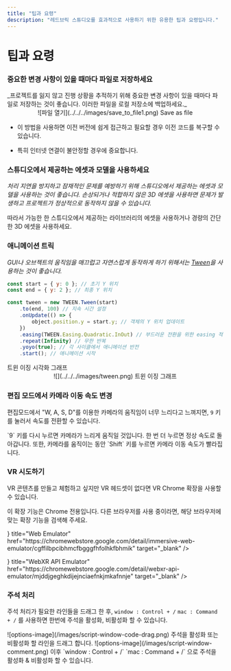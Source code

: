 ```yaml
---
title: "팁과 요령"
description: "레드브릭 스튜디오를 효과적으로 사용하기 위한 유용한 팁과 요령입니다."
---
```



# 팁과 요령

<Steps>

### 중요한 변경 사항이 있을 때마다 파일로 저장하세요

<Callout type="error">
  _프로젝트를 잃지 않고 진행 상황을 추적하기 위해 중요한 변경 사항이 있을 때마다
  파일로 저장하는 것이 좋습니다. 이러한 파일을 로컬 저장소에 백업하세요._
  <br />
  <center>![파일 열기](../../../images/save_to_file1.png) Save as file</center>
</Callout>

<Callout type="information">

- 이 방법을 사용하면 이전 버전에 쉽게 접근하고 필요할 경우 이전 코드를 복구할 수 있습니다.

- 특히 인터넷 연결이 불안정할 경우에 중요합니다.

</Callout>

### 스튜디오에서 제공하는 에셋과 모델을 사용하세요

_처리 지연을 방지하고 잠재적인 문제를 예방하기 위해 스튜디오에서 제공하는 에셋과 모델을 사용하는 것이 좋습니다. 손상되거나 적합하지 않은 3D 에셋을 사용하면 문제가 발생하고 프로젝트가 정상적으로 동작하지 않을 수 있습니다._

<Callout>

따라서 가능한 한 스튜디오에서 제공하는 라이브러리의 에셋을 사용하거나 경량의 간단한 3D 에셋을 사용하세요.

</Callout>

### 애니메이션 트릭

_GUI나 오브젝트의 움직임을 매끄럽고 자연스럽게 동작하게 하기 위해서는 [Tween](https://sbcode.net/threejs/tween/)을 사용하는 것이 좋습니다._

```js showLineNumbers filename="Animation"
const start = { y: 0 }; // 초기 Y 위치
const end = { y: 2 }; // 최종 Y 위치

const tween = new TWEEN.Tween(start)
    .to(end, 100) // 지속 시간 설정
    .onUpdate(() => {
        object.position.y = start.y; // 객체의 Y 위치 업데이트
    })
    .easing(TWEEN.Easing.Quadratic.InOut) // 부드러운 전환을 위한 easing 적용
    .repeat(Infinity) // 무한 반복
    .yoyo(true); // 각 사이클에서 애니메이션 반전
    .start(); // 애니메이션 시작
```

<Callout type="info">
  트윈 이징 시각화 그래프
  <br />
  <div style={{ textAlign: "center" }}>
    <center>![](../../../images/tween.png) 트윈 이징 그래프</center>
  </div>
</Callout>

### 편집 모드에서 카메라 이동 속도 변경

편집모드에서 "W, A, S, D"를 이용한 카메라의 움직임이 너무 느리다고 느껴지면, `9` 키를 눌러서 속도를 전환할 수 있습니다.

<Callout type="warning">
  `9` 키를 다시 누르면 카메라가 느리게 움직일 것입니다. 한 번 더 누르면 정상
  속도로 돌아갑니다.
</Callout>

<Callout type="info">
  또한, 카메라를 움직이는 동안 `Shift` 키를 누르면 카메라 이동 속도가
  빨라집니다.
</Callout>

### VR 시도하기

VR 콘텐츠를 만들고 체험하고 싶지만 VR 헤드셋이 없다면 VR Chrome 확장을 사용할 수 있습니다.

<Callout type="warning">
  이 확장 기능은 Chrome 전용입니다. 다른 브라우저를 사용 중이라면, 해당
  브라우저에 맞는 확장 기능을 검색해 주세요.
</Callout>

<Cards>
  <Cards.Card
    icon={
      <svg width="800px" height="800px" viewBox="0 -30.37 124.549 124.549" xmlns="http://www.w3.org/2000/svg">

<g transform="translate(-546.225 -61.849)">

<path
  d="M555.207,75.414v43.981a2.341,2.341,0,0,0,2.136,2.331l27.279,2.387A10.142,10.142,0,0,0,592.858,121l10.31-10.852a7.355,7.355,0,0,1,10.664,0L624.142,121a10.142,10.142,0,0,0,8.236,3.118l27.279-2.387a2.341,2.341,0,0,0,2.136-2.331V75.414a2.34,2.34,0,0,0-2.34-2.34H557.547A2.34,2.34,0,0,0,555.207,75.414Z"
  fill="none"
  stroke="#ff0000"
  strokeLinecap="round"
  strokeLinejoin="round"
  strokeWidth="3"
/>

<path
  d="M661.793,74.487l-1.914-10.658a.584.584,0,0,0-.575-.48H557.7a.584.584,0,0,0-.575.48l-1.914,10.658"
  fill="none"
  stroke="#ff0000"
  strokeLinecap="round"
  strokeLinejoin="round"
  strokeWidth="3"
/>

<circle
  cx="9.872"
  cy="9.872"
  r="9.872"
  transform="translate(567.818 105.37) rotate(-80.754)"
  fill="none"
  stroke="#ff0000"
  strokeLinecap="round"
  strokeLinejoin="round"
  strokeWidth="3"
/>

<circle
  cx="9.872"
  cy="9.872"
  r="9.872"
  transform="translate(626.522 105.37) rotate(-80.754)"
  fill="none"
  stroke="#ff0000"
  strokeLinecap="round"
  strokeLinejoin="round"
  strokeWidth="3"
/>

<path
  d="M.592,0H7.2a0,0,0,0,1,0,0V18.227a0,0,0,0,1,0,0H.592A.592.592,0,0,1,0,17.635V.592A.592.592,0,0,1,.592,0Z"
  transform="translate(548.004 87.341)"
  fill="none"
  stroke="#ff0000"
  strokeLinecap="round"
  strokeLinejoin="round"
  strokeWidth="3"
/>

<path
  d="M555.207,82.249h-5.455a.7.7,0,0,0-.683.542L548,87.808"
  fill="none"
  stroke="#ff0000"
  strokeLinecap="round"
  strokeLinejoin="round"
  strokeWidth="3"
/>

<path
  d="M.592,0H7.2a0,0,0,0,1,0,0V18.227a0,0,0,0,1,0,0H.592A.592.592,0,0,1,0,17.635V.592A.592.592,0,0,1,.592,0Z"
  transform="translate(668.996 105.568) rotate(180)"
  fill="none"
  stroke="#ff0000"
  strokeLinecap="round"
  strokeLinejoin="round"
  strokeWidth="3"
/>

<path
  d="M661.793,82.249h5.454a.7.7,0,0,1,.684.542L669,87.808"
  fill="none"
  stroke="#ff0000"
  strokeLinecap="round"
  strokeLinejoin="round"
  strokeWidth="3"
/>

</g>

</svg>
    }
    title="Web Emulator"
    href="https://chromewebstore.google.com/detail/immersive-web-emulator/cgffilbpcibhmcfbgggfhfolhkfbhmik"
    target="_blank"
  />
  <Cards.Card
    icon={
      <svg width="800px" height="800px" viewBox="0 -30.37 124.549 124.549" xmlns="http://www.w3.org/2000/svg">

<g transform="translate(-546.225 -61.849)">

<path
  d="M555.207,75.414v43.981a2.341,2.341,0,0,0,2.136,2.331l27.279,2.387A10.142,10.142,0,0,0,592.858,121l10.31-10.852a7.355,7.355,0,0,1,10.664,0L624.142,121a10.142,10.142,0,0,0,8.236,3.118l27.279-2.387a2.341,2.341,0,0,0,2.136-2.331V75.414a2.34,2.34,0,0,0-2.34-2.34H557.547A2.34,2.34,0,0,0,555.207,75.414Z"
  fill="none"
  stroke="#ff0000"
  strokeLinecap="round"
  strokeLinejoin="round"
  strokeWidth="3"
/>

<path
  d="M661.793,74.487l-1.914-10.658a.584.584,0,0,0-.575-.48H557.7a.584.584,0,0,0-.575.48l-1.914,10.658"
  fill="none"
  stroke="#ff0000"
  strokeLinecap="round"
  strokeLinejoin="round"
  strokeWidth="3"
/>

<circle
  cx="9.872"
  cy="9.872"
  r="9.872"
  transform="translate(567.818 105.37) rotate(-80.754)"
  fill="none"
  stroke="#ff0000"
  strokeLinecap="round"
  strokeLinejoin="round"
  strokeWidth="3"
/>

<circle
  cx="9.872"
  cy="9.872"
  r="9.872"
  transform="translate(626.522 105.37) rotate(-80.754)"
  fill="none"
  stroke="#ff0000"
  strokeLinecap="round"
  strokeLinejoin="round"
  strokeWidth="3"
/>

<path
  d="M.592,0H7.2a0,0,0,0,1,0,0V18.227a0,0,0,0,1,0,0H.592A.592.592,0,0,1,0,17.635V.592A.592.592,0,0,1,.592,0Z"
  transform="translate(548.004 87.341)"
  fill="none"
  stroke="#ff0000"
  strokeLinecap="round"
  strokeLinejoin="round"
  strokeWidth="3"
/>

<path
  d="M555.207,82.249h-5.455a.7.7,0,0,0-.683.542L548,87.808"
  fill="none"
  stroke="#ff0000"
  strokeLinecap="round"
  strokeLinejoin="round"
  strokeWidth="3"
/>

<path
  d="M.592,0H7.2a0,0,0,0,1,0,0V18.227a0,0,0,0,1,0,0H.592A.592.592,0,0,1,0,17.635V.592A.592.592,0,0,1,.592,0Z"
  transform="translate(668.996 105.568) rotate(180)"
  fill="none"
  stroke="#ff0000"
  strokeLinecap="round"
  strokeLinejoin="round"
  strokeWidth="3"
/>

<path
  d="M661.793,82.249h5.454a.7.7,0,0,1,.684.542L669,87.808"
  fill="none"
  stroke="#ff0000"
  strokeLinecap="round"
  strokeLinejoin="round"
  strokeWidth="3"
/>

</g>

</svg>
    }
    title="WebXR API Emulator"
    href="https://chromewebstore.google.com/detail/webxr-api-emulator/mjddjgeghkdijejnciaefnkjmkafnnje"
    target="_blank"
  />
</Cards>

### 주석 처리

주석 처리가 필요한 라인들을 드래그 한 후, `window : Control + /` `mac : Command + /` 를 사용하면 한번에 주석을 활성화, 비활성화 할 수 있습니다.

<Callout type="info">
  ![options-image](/images/script-window-code-drag.png) 주석을 활성화 또는
  비활성화 할 라인을 드래그 합니다.
  ![options-image](/images/script-window-comment.png) 이후 `window : Control +
  /` `mac : Command + /` 으로 주석을 활성화 & 비활성화 할 수 있습니다.
</Callout>

</Steps>
